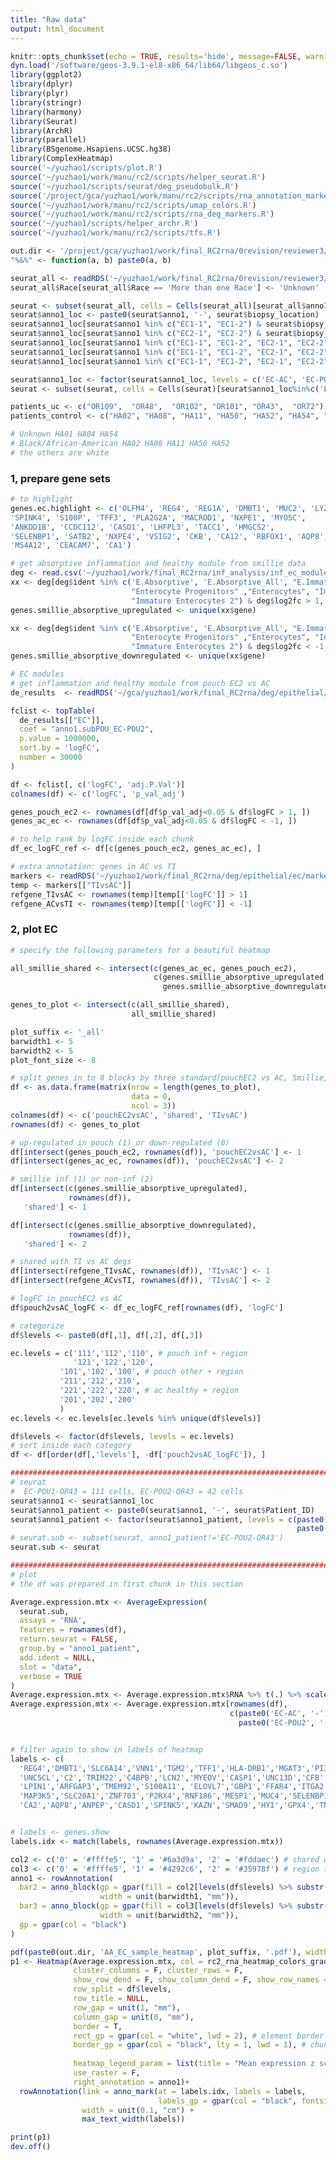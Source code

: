 ```yaml
---
title: "Raw data"
output: html_document
---
```


```r
knitr::opts_chunk$set(echo = TRUE, results='hide', message=FALSE, warning=FALSE, fig.height = 7, fig.width = 7)
dyn.load('/software/geos-3.9.1-el8-x86_64/lib64/libgeos_c.so')
library(ggplot2)
library(dplyr)
library(plyr)
library(stringr)
library(harmony)
library(Seurat)
library(ArchR)
library(parallel)
library(BSgenome.Hsapiens.UCSC.hg38)
library(ComplexHeatmap)
source('~/yuzhao1/scripts/plot.R')
source('~/yuzhao1/work/manu/rc2/scripts/helper_seurat.R')
source('~/yuzhao1/scripts/seurat/deg_pseudobulk.R')
source('/project/gca/yuzhao1/work/manu/rc2/scripts/rna_annotation_markers.R')
source('~/yuzhao1/work/manu/rc2/scripts/umap_colors.R')
source('~/yuzhao1/work/manu/rc2/scripts/rna_deg_markers.R')
source('~/yuzhao1/scripts/helper_archr.R')
source('~/yuzhao1/work/manu/rc2/scripts/tfs.R')

out.dir <- '/project/gca/yuzhao1/work/final_RC2rna/0revision/reviewer3/1control_ethnicity/plots_heatmap/'
"%&%" <- function(a, b) paste0(a, b)
```

```r
seurat_all <- readRDS('~/yuzhao1/work/final_RC2rna/0revision/reviewer3/1control_ethnicity/seurat_ipaa_and_all_controls.rds')
seurat_all$Race[seurat_all$Race == 'More than one Race'] <- 'Unknown'
```

```r
seurat <- subset(seurat_all, cells = Cells(seurat_all)[seurat_all$anno1 %in% c('EC1-1', 'EC1-2', "EC2-1", "EC2-2")])
seurat$anno1_loc <- paste0(seurat$anno1, '-', seurat$biopsy_location)
seurat$anno1_loc[seurat$anno1 %in% c("EC1-1", "EC1-2") & seurat$biopsy_location =='POU'] <- 'EC-POU1'
seurat$anno1_loc[seurat$anno1 %in% c("EC2-1", "EC2-2") & seurat$biopsy_location =='POU'] <- 'EC-POU2'
seurat$anno1_loc[seurat$anno1 %in% c("EC1-1", "EC1-2", "EC2-1", "EC2-2") & seurat$biopsy_location =='PP'] <- 'EC-PP'
seurat$anno1_loc[seurat$anno1 %in% c("EC1-1", "EC1-2", "EC2-1", "EC2-2") & seurat$biopsy_location =='TI'] <- 'EC-TI'
seurat$anno1_loc[seurat$anno1 %in% c("EC1-1", "EC1-2", "EC2-1", "EC2-2") & seurat$biopsy_location =='AC'] <- 'EC-AC'

seurat$anno1_loc <- factor(seurat$anno1_loc, levels = c('EC-AC', 'EC-POU2', 'EC-POU1', 'EC-PP', 'EC-TI'))
seurat <- subset(seurat, cells = Cells(seurat)[seurat$anno1_loc%in%c('EC-AC', 'EC-POU2')])
```


```r
patients_uc <- c("OR109",  "OR48",  "OR102", "OR101", "OR43",  "OR72")
patients_control <- c("HA02", "HA08", "HA11", "HA50", "HA52", "HA54", "HA01", "HA04", "HA07", "HA49", "HA51", "HA55", "HA62", "OR95")

# Unknown HA01 HA04 HA54
# Black/African-American HA02 HA08 HA11 HA50 HA52
# the others are white
```

### 1, prepare gene sets

```r
# to highlight
genes.ec.highlight <- c('OLFM4', 'REG4', 'REG1A', 'DMBT1', 'MUC2', 'LYZ', 'AC138305.1','SERPINB5', 
'SPINK4', 'S100P', 'TFF3', 'PLA2G2A', 'MACROD1', 'NXPE1', 'MYO5C', 
'ANKDD1B', 'CCDC112', 'CASD1', 'LHFPL3', 'TACC1', 'HMGCS2', 
'SELENBP1', 'SATB2', 'NXPE4', 'VSIG2', 'CKB', 'CA12', 'RBFOX1', 'AQP8', 'XACT', 
'MS4A12', 'CEACAM7', 'CA1')
```


```r
# get absorptive inflammation and healthy module from smillie data
deg <- read.csv('~/yuzhao1/work/final_RC2rna/inf_analysis/inf_ec_module.csv')
xx <- deg[deg$ident %in% c('E.Absorptive', 'E.Absorptive_All', "E.Immature_Enterocytes", 
                           "Enterocyte Progenitors" ,"Enterocytes", "Immature Enterocytes 1",
                           "Immature Enterocytes 2") & deg$log2fc > 1, ]
genes.smillie_absorptive_upregulated <- unique(xx$gene)

xx <- deg[deg$ident %in% c('E.Absorptive', 'E.Absorptive_All', "E.Immature_Enterocytes", 
                           "Enterocyte Progenitors" ,"Enterocytes", "Immature Enterocytes 1",
                           "Immature Enterocytes 2") & deg$log2fc < -1, ]
genes.smillie_absorptive_downregulated <- unique(xx$gene)
```


```r
# EC modules
# get inflammation and healthy module from pouch EC2 vs AC
de_results  <- readRDS('~/gca/yuzhao1/work/final_RC2rna/deg/epithelial/ec/pseudobulk/de_results_pou2vsAC_bulk.rds')

fclist <- topTable(
  de_results[["EC"]],
  coef = "anno1.subPOU_EC-POU2",
  p.value = 1000000,
  sort.by = 'logFC',
  number = 30000
)

df <- fclist[, c('logFC', 'adj.P.Val')]
colnames(df) <- c('logFC', 'p_val_adj')

genes_pouch_ec2 <- rownames(df[df$p_val_adj<0.05 & df$logFC > 1, ])
genes_ac_ec <- rownames(df[df$p_val_adj<0.05 & df$logFC < -1, ])

# to help rank by logFC inside each chunk
df_ec_logFC_ref <- df[c(genes_pouch_ec2, genes_ac_ec), ]
```


```r
# extra annotation: genes in AC vs TI
markers <- readRDS('~/yuzhao1/work/final_RC2rna/deg/epithelial/ec/markers_filtered_logFC1_p0.05.rds')
temp <- markers[["TIvsAC"]]
refgene_TIvsAC <- rownames(temp)[temp[['logFC']] > 1]
refgene_ACvsTI <- rownames(temp)[temp[['logFC']] < -1]
```



### 2, plot EC

```r
# specify the following parameters for a beautiful heatmap

all_smillie_shared <- intersect(c(genes_ac_ec, genes_pouch_ec2),
                                c(genes.smillie_absorptive_upregulated,
                                  genes.smillie_absorptive_downregulated))

genes_to_plot <- intersect(c(all_smillie_shared),
                           all_smillie_shared)

plot_suffix <- '_all'
barwidth1 <- 5
barwidth2 <- 5
plot_font_size <- 8
```

```r
# split genes in to 8 blocks by three standard(pouchEC2 vs AC, Smillie, TI vs AC)
df <- as.data.frame(matrix(nrow = length(genes_to_plot),
                           data = 0,
                           ncol = 3))
colnames(df) <- c('pouchEC2vsAC', 'shared', 'TIvsAC')
rownames(df) <- genes_to_plot

# up-regulated in pouch (1) or down-regulated (0)
df[intersect(genes_pouch_ec2, rownames(df)), 'pouchEC2vsAC'] <- 1
df[intersect(genes_ac_ec, rownames(df)), 'pouchEC2vsAC'] <- 2

# smillie inf (1) or non-inf (2)
df[intersect(c(genes.smillie_absorptive_upregulated),
             rownames(df)), 
   'shared'] <- 1

df[intersect(c(genes.smillie_absorptive_downregulated),
             rownames(df)), 
   'shared'] <- 2

# shared with TI vs AC degs
df[intersect(refgene_TIvsAC, rownames(df)), 'TIvsAC'] <- 1 
df[intersect(refgene_ACvsTI, rownames(df)), 'TIvsAC'] <- 2

# logFC in pouchEC2 vs AC
df$pouch2vsAC_logFC <- df_ec_logFC_ref[rownames(df), 'logFC']

# categorize
df$levels <- paste0(df[,1], df[,2], df[,3])

ec.levels = c('111','112','110', # pouch inf + region
              '121','122','120',
           '101','102','100', # pouch other + region
           '211','212','210',
           '221','222','220', # ac healthy + region
           '201','202','200'
           )
ec.levels <- ec.levels[ec.levels %in% unique(df$levels)]

df$levels <- factor(df$levels, levels = ec.levels)
# sort inside each category
df <- df[order(df[,'levels'], -df['pouch2vsAC_logFC']), ]

########################################################################
# seurat
#  EC-POU1-OR43 = 111 cells, EC-POU2-OR43 = 42 cells
seurat$anno1 <- seurat$anno1_loc
seurat$anno1_patient <- paste0(seurat$anno1, '-', seurat$Patient_ID)
seurat$anno1_patient <- factor(seurat$anno1_patient, levels = c(paste0('EC-AC', '-', patients_control),
                                                                paste0('EC-POU2', '-', patients_uc)))
# seurat.sub <- subset(seurat, anno1_patient!='EC-POU2-OR43')
seurat.sub <- seurat

########################################################################
# plot
# the df was prepared in first chunk in this section

Average.expression.mtx <- AverageExpression(
  seurat.sub,
  assays = 'RNA',
  features = rownames(df),
  return.seurat = FALSE,
  group.by = "anno1_patient",
  add.ident = NULL,
  slot = "data",
  verbose = TRUE
)
Average.expression.mtx <- Average.expression.mtx$RNA %>% t(.) %>% scale(.) %>% t(.)
Average.expression.mtx <- Average.expression.mtx[rownames(df), 
                                                 c(paste0('EC-AC', '-', patients_control),
                                                   paste0('EC-POU2', '-', patients_uc))]


# filter again to show in labels of heatmap
labels <- c(
  'REG4','DMBT1','SLC6A14','VNN1','TGM2','TFF1','HLA-DRB1','MGAT3','PI3','OLFM4','LPCAT1',
  'UNC5CL','C2','TRIM22','C4BPB','LCN2','MYEOV','CASP1','UNC13D','CFB','TRIM40','SESTD1','KDELR3',
  'LPIN1','ARFGAP3','TMEM92','S100A11', 'ELOVL7','GBP1','FFAR4','ITGA2','XDH','DUSP6','EFNA2','STAT1',
  'MAP3K5','SLC20A1','ZNF703','P2RX4','RNF186','MESP1','MUC4','SELENBP1','OASL','DEFB1','HMGCS2',
  'CA2','AQP8','ANPEP','CASD1','SPINK5','KAZN','SMAD9','HYI','GPX4','TNNC2')


# labels <- genes.show
labels.idx <- match(labels, rownames(Average.expression.mtx))

col2 <- c('0' = '#ffffe5', '1' = '#6a3d9a', '2' = '#fddaec') # shared with smillie inflammed(1), healthy (2)
col3 <- c('0' = '#ffffe5', '1' = '#4292c6', '2' = '#35978f') # region ti (1) ac (2), other (0)
anno1 <- rowAnnotation(
  bar2 = anno_block(gp = gpar(fill = col2[levels(df$levels) %>% substr(., 2, 2)]),
                    width = unit(barwidth1, "mm")),
  bar3 = anno_block(gp = gpar(fill = col3[levels(df$levels) %>% substr(., 3, 3)]),
                    width = unit(barwidth2, "mm")),
  gp = gpar(col = "black")
)
```


```r
pdf(paste0(out.dir, 'AA_EC_sample_heatmap', plot_suffix, '.pdf'), width = 7, height = 9)
p1 <- Heatmap(Average.expression.mtx, col = rc2_rna_heatmap_colors_gradient1,
              cluster_columns = F, cluster_rows = F,
              show_row_dend = F, show_column_dend = F, show_row_names = F,
              row_split = df$levels,
              row_title = NULL,
              row_gap = unit(1, "mm"), 
              column_gap = unit(0, "mm"), 
              border = T,
              rect_gp = gpar(col = "white", lwd = 2), # element border in each rect chunk
              border_gp = gpar(col = "black", lty = 1, lwd = 1), # chunk border
              
              heatmap_legend_param = list(title = "Mean expression z score"),
              use_raster = F,
              right_annotation = anno1)+
  rowAnnotation(link = anno_mark(at = labels.idx, labels = labels, 
                                 labels_gp = gpar(col = "black", fontsize = plot_font_size)), 
                width = unit(0.1, "cm") + 
                max_text_width(labels))

print(p1)
dev.off()
```



















